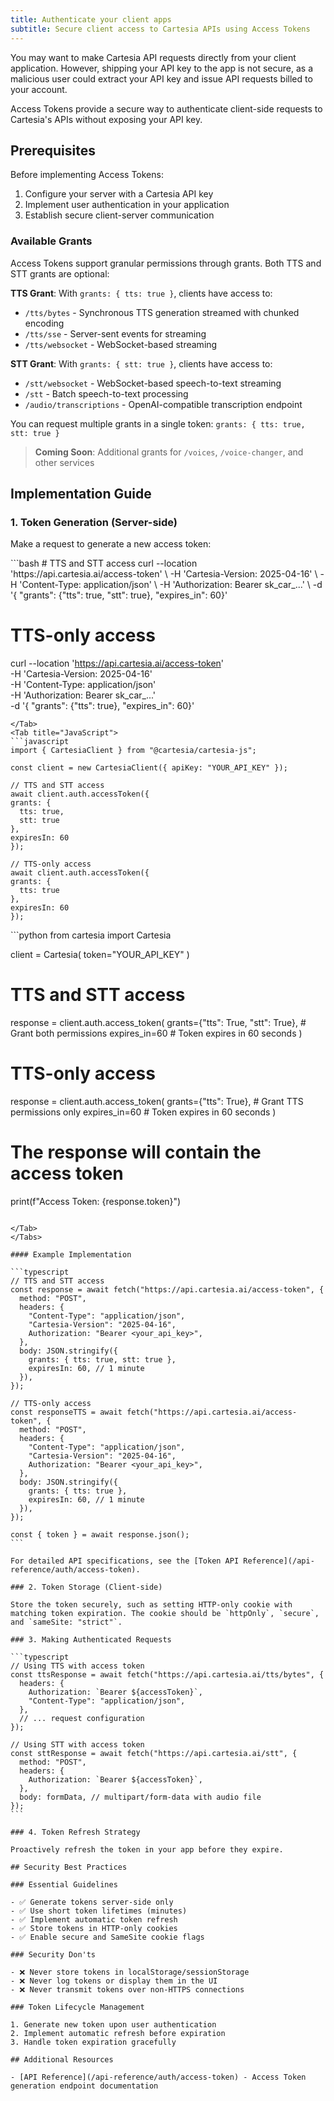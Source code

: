 ```yaml
---
title: Authenticate your client apps
subtitle: Secure client access to Cartesia APIs using Access Tokens
---
```


You may want to make Cartesia API requests directly from your client application. However, shipping your API key to the app is not secure, as a malicious user could extract your API key and issue API requests billed to your account.

Access Tokens provide a secure way to authenticate client-side requests to Cartesia's APIs without exposing your API key.

## Prerequisites

Before implementing Access Tokens:

1. Configure your server with a Cartesia API key
2. Implement user authentication in your application
3. Establish secure client-server communication

### Available Grants

Access Tokens support granular permissions through grants. Both TTS and STT grants are optional:

**TTS Grant**: With `grants: { tts: true }`, clients have access to:
- `/tts/bytes` - Synchronous TTS generation streamed with chunked encoding
- `/tts/sse` - Server-sent events for streaming
- `/tts/websocket` - WebSocket-based streaming

**STT Grant**: With `grants: { stt: true }`, clients have access to:
- `/stt/websocket` - WebSocket-based speech-to-text streaming
- `/stt` - Batch speech-to-text processing
- `/audio/transcriptions` - OpenAI-compatible transcription endpoint

You can request multiple grants in a single token: `grants: { tts: true, stt: true }`

> **Coming Soon**: Additional grants for `/voices`, `/voice-changer`, and other services

## Implementation Guide

### 1. Token Generation (Server-side)

Make a request to generate a new access token:

<Tabs>
  <Tab title="cURL">
  ```bash
  # TTS and STT access
  curl --location 'https://api.cartesia.ai/access-token' \
    -H 'Cartesia-Version: 2025-04-16' \
    -H 'Content-Type: application/json' \
    -H 'Authorization: Bearer sk_car_...' \
    -d '{ "grants": {"tts": true, "stt": true}, "expires_in": 60}'

  # TTS-only access
  curl --location 'https://api.cartesia.ai/access-token' \
    -H 'Cartesia-Version: 2025-04-16' \
    -H 'Content-Type: application/json' \
    -H 'Authorization: Bearer sk_car_...' \
    -d '{ "grants": {"tts": true}, "expires_in": 60}'
  ```
</Tab>
<Tab title="JavaScript">
```javascript
import { CartesiaClient } from "@cartesia/cartesia-js";

const client = new CartesiaClient({ apiKey: "YOUR_API_KEY" });

// TTS and STT access
await client.auth.accessToken({
  grants: {
    tts: true,
    stt: true
  },
  expiresIn: 60
});

// TTS-only access
await client.auth.accessToken({
  grants: {
    tts: true
  },
  expiresIn: 60
});
````
</Tab>
<Tab title="Python">
```python
from cartesia import Cartesia

client = Cartesia(
  token="YOUR_API_KEY"
)

# TTS and STT access
response = client.auth.access_token(
  grants={"tts": True, "stt": True}, # Grant both permissions
  expires_in=60 # Token expires in 60 seconds
)

# TTS-only access
response = client.auth.access_token(
  grants={"tts": True}, # Grant TTS permissions only
  expires_in=60 # Token expires in 60 seconds
)

# The response will contain the access token
print(f"Access Token: {response.token}")
````

</Tab>
</Tabs>

#### Example Implementation

```typescript
// TTS and STT access
const response = await fetch("https://api.cartesia.ai/access-token", {
  method: "POST",
  headers: {
    "Content-Type": "application/json",
    "Cartesia-Version": "2025-04-16",
    Authorization: "Bearer <your_api_key>",
  },
  body: JSON.stringify({
    grants: { tts: true, stt: true },
    expiresIn: 60, // 1 minute
  }),
});

// TTS-only access
const responseTTS = await fetch("https://api.cartesia.ai/access-token", {
  method: "POST",
  headers: {
    "Content-Type": "application/json",
    "Cartesia-Version": "2025-04-16",
    Authorization: "Bearer <your_api_key>",
  },
  body: JSON.stringify({
    grants: { tts: true },
    expiresIn: 60, // 1 minute
  }),
});

const { token } = await response.json();
```

For detailed API specifications, see the [Token API Reference](/api-reference/auth/access-token).

### 2. Token Storage (Client-side)

Store the token securely, such as setting HTTP-only cookie with matching token expiration. The cookie should be `httpOnly`, `secure`, and `sameSite: "strict"`.

### 3. Making Authenticated Requests

```typescript
// Using TTS with access token
const ttsResponse = await fetch("https://api.cartesia.ai/tts/bytes", {
  headers: {
    Authorization: `Bearer ${accessToken}`,
    "Content-Type": "application/json",
  },
  // ... request configuration
});

// Using STT with access token
const sttResponse = await fetch("https://api.cartesia.ai/stt", {
  method: "POST",
  headers: {
    Authorization: `Bearer ${accessToken}`,
  },
  body: formData, // multipart/form-data with audio file
});
```

### 4. Token Refresh Strategy

Proactively refresh the token in your app before they expire.

## Security Best Practices

### Essential Guidelines

- ✅ Generate tokens server-side only
- ✅ Use short token lifetimes (minutes)
- ✅ Implement automatic token refresh
- ✅ Store tokens in HTTP-only cookies
- ✅ Enable secure and SameSite cookie flags

### Security Don'ts

- ❌ Never store tokens in localStorage/sessionStorage
- ❌ Never log tokens or display them in the UI
- ❌ Never transmit tokens over non-HTTPS connections

### Token Lifecycle Management

1. Generate new token upon user authentication
2. Implement automatic refresh before expiration
3. Handle token expiration gracefully

## Additional Resources

- [API Reference](/api-reference/auth/access-token) - Access Token generation endpoint documentation
